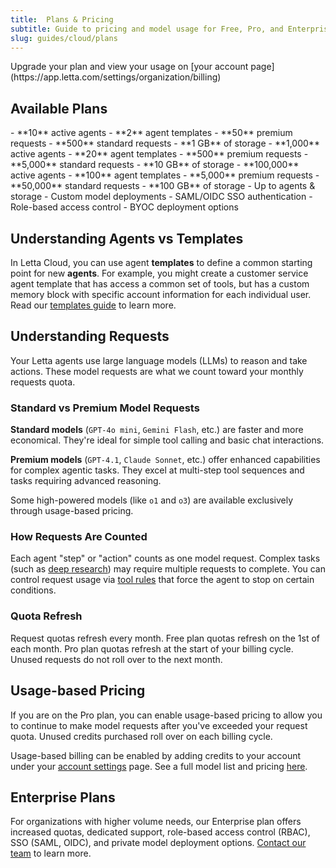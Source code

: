 ```yaml
---
title:  Plans & Pricing
subtitle: Guide to pricing and model usage for Free, Pro, and Enterprise plans
slug: guides/cloud/plans
---
```


<Note>
Upgrade your plan and view your usage on [your account page](https://app.letta.com/settings/organization/billing)
</Note>

## Available Plans

<CardGroup>
  <Card
    title="Free"
  >
    - **10** active agents
    - **2** agent templates
    - **50** premium requests
    - **500** standard requests
    - **1 GB** of storage
  </Card>
  <Card
    title="Pro ($20 / month)"
  >
    - **1,000** active agents
    - **20** agent templates
    - **500** premium requests
    - **5,000** standard requests
    - **10 GB** of storage
  </Card>
</CardGroup>
<CardGroup>
  <Card
    title="Scale ($750 / month)"
  >
    - **100,000** active agents
    - **100** agent templates
    - **5,000** premium requests
    - **50,000** standard requests
    - **100 GB** of storage
  </Card>
  <Card
    title="Enterprise ([contact us](https://forms.letta.com/request-demo))"
  >
    - Up to <Icon icon="fa-light fa-infinity"/> agents & storage
    - Custom model deployments
    - SAML/OIDC SSO authentication
    - Role-based access control
    - BYOC deployment options
  </Card>
</CardGroup>

## Understanding Agents vs Templates

In Letta Cloud, you can use agent **templates** to define a common starting point for new **agents**. For example, you might create a customer service agent template that has access a common set of tools, but has a custom memory block with specific account information for each individual user. Read our [templates guide](/guides/templates/overview) to learn more.

## Understanding Requests

Your Letta agents use large language models (LLMs) to reason and take actions. These model requests are what we count toward your monthly requests quota.

### Standard vs Premium Model Requests

**Standard models** (`GPT-4o mini`, `Gemini Flash`, etc.) are faster and more economical. They're ideal for simple tool calling and basic chat interactions.

**Premium models** (`GPT-4.1`, `Claude Sonnet`, etc.) offer enhanced capabilities for complex agentic tasks. They excel at multi-step tool sequences and tasks requiring advanced reasoning.

Some high-powered models (like `o1` and `o3`) are available exclusively through usage-based pricing.

### How Requests Are Counted

Each agent "step" or "action" counts as one model request. Complex tasks (such as [deep research](https://github.com/letta-ai/agent-file/tree/main/deep_research_agent)) may require multiple requests to complete. You can control request usage via [tool rules](/guides/agents/tool-rules) that force the agent to stop on certain conditions.

### Quota Refresh

Request quotas refresh every month.
Free plan quotas refresh on the 1st of each month. Pro plan quotas refresh at the start of your billing cycle. Unused requests do not roll over to the next month.

## Usage-based Pricing

If you are on the Pro plan, you can enable usage-based pricing to allow you to continue to make model requests after you've exceeded your request quota. Unused credits purchased roll over on each billing cycle.

Usage-based billing can be enabled by adding credits to your account under your [account settings](https://app.letta.com/settings/organization/billing) page. See a full model list and pricing [here](https://app.letta.com/models).

## Enterprise Plans

For organizations with higher volume needs, our Enterprise plan offers increased quotas, dedicated support, role-based access control (RBAC), SSO (SAML, OIDC), and private model deployment options.
[Contact our team](https://forms.letta.com/request-demo) to learn more.
